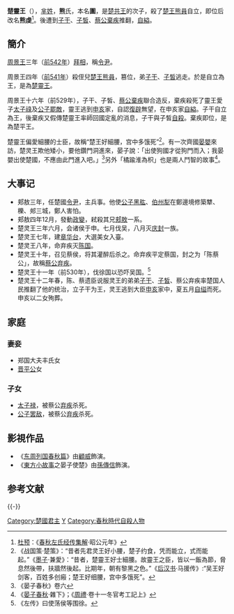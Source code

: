 {{Eranamebox|年号= 楚靈王
|起讫时间= 前540年－前529年
|政权= [[楚国|楚国]]
|帝王= '''楚靈王'''熊虔
|历时= 12年
|timeline= <timeline>
ImageSize  = width:200 height:50
PlotArea   = width:180 height:30 left:10 bottom:20
TimeAxis   = orientation:horizontal
DateFormat = yyyy
Period     = from:-722 till:-479
AlignBars  = early
ScaleMajor = increment:243 start:-722
Colors =
  id:canvas value:rgb(1,1,0.85)
BackgroundColors = canvas:canvas
PlotData =
  width:15 color:black
  bar:era from:start till:end
  bar:era from:-540 till:-529 color:red
</timeline>
|说明= 楚靈王在位年在《春秋》经时代的位置
}}
'''楚靈王'''（{{bd|？||前529年|catIdx=X熊}}），[[芈姓|芈姓]]，'''熊'''氏，本名'''圍'''，是[[楚共王|楚共王]]的次子，殺了[[楚王|楚王]][[熊員|熊員]]自立，即位后改名'''熊虔'''<ref>[[杜预|杜预]]：《[[春秋左氏经传集解|春秋左氏经传集解]]·昭公元年》</ref>。後遭到[[訾敖|子干]]、[[公子黑肱|子皙]]、[[蔡公棄疾|蔡公棄疾]]推翻，[[自縊|自縊]]。

==簡介==
[[周景王|周景王]]三年（[[前542年|前542年]]）[[拜相|拜相]]，稱[[令尹|令尹]]。

周景王四年（[[前541年|前541年]]）殺侄兒[[楚王|楚王]][[熊員|熊員]]，篡位，弟[[訾敖|子干]]、[[公子黑肱|子皙]]逃走。於是自立為王，是為[[楚靈王|楚靈王]]。

周景王十六年（前529年），子干、子皙、[[蔡公棄疾|蔡公棄疾]]聯合造反，棄疾殺死了靈王愛子[[太子祿|太子祿]]及[[公子罷敵|公子罷敵]]，靈王逃到[[申亥|申亥]]家，自認[[復辟|復辟]]無望，在申亥家[[自縊|自縊]]。子干自立為王，後棄疾又假傳楚靈王率師回國定亂的消息，子干與子皙[[自殺|自殺]]。棄疾即位，是為楚平王。

楚靈王偏愛細腰的士臣，故稱“楚王好細腰，宫中多饿死”<ref>《战国策·楚策》：“昔者先君灵王好小腰，楚子约食，凭而能立，式而能起。”《[[墨子_(书)|墨子]]·兼愛》：“昔者，楚靈王好士細腰。故靈王之臣，皆以一飯為節，脅息然後帶，扶牆然後起。比期年，朝有黎黑之色。”《[[后汉书|后汉书]]·马援传》:“吴王好剑客，百姓多创瘢；楚王好细腰，宫中多饿死”。</ref>。有一次齊國[[晏嬰|晏嬰]]來訪，楚灵王欺他矮小，要他鑽門洞進來，晏子說：「出使狗國才從狗門而入；我晏嬰出使楚國，不應由此門進入吧。」<ref>《晏子春秋》卷六</ref>另外「橘踰淮為枳」也是兩人鬥智的故事<ref>《[[晏子春秋|晏子春秋]]·雜下》；《[[周禮|周禮]]·卷十一冬官考工記上》</ref>。

==大事记==
*郏敖三年，任楚國[[令尹|令尹]]，主兵事。他使[[公子黑肱|公子黑肱]]、[[伯州犁|伯州犁]]在鄭邊境修築犨、櫟、郟三城，鄭人害怕。
*郏敖四年12月，發動[[政變|政變]]，弒殺其兄[[郏敖|郏敖]]一系。
*楚灵王三年六月，会诸侯于申。七月伐吴，八月灭[[庆封|庆封]]一族。
*楚灵王七年，建[[章华台|章华台]]，大選美女入臺。
*楚灵王八年，命弃疾灭[[陈国|陈国]]。
*楚灵王十年，召见蔡侯，将其灌醉后杀之。命弃疾平定蔡国，封之为「陈蔡公」，故稱[[蔡公弃疾|蔡公弃疾]]。
*楚灵王十一年（前530年），伐徐国以恐吓吴国。<ref>《左传》曰使荡侯等围徐。</ref>
*楚灵王十二年春，陈、蔡遗臣说服灵王的弟弟[[訾敖|子干]]、[[公子黑肱|子皙]]、蔡公弃疾率楚国人民推翻了他的统治，立子干为王，灵王逃到大臣[[申亥|申亥]]家中，夏五月[[自缢|自缢]]而死。申亥以二女殉葬。

==家庭==
===妻妾===
*郑国大夫丰氏女
*[[晋平公|晋平公]]女

===子女===
*[[太子禄|太子禄]]，被蔡公[[楚平王|弃疾]]杀死。
*[[公子罢敌|公子罢敌]]，被蔡公[[楚平王|弃疾]]杀死。

==影視作品==
* 《[[东周列国春秋篇|东周列国春秋篇]]》由[[顧威|顧威]]飾演。
* 《[[東方小故事|東方小故事]]之晏子使楚》由[[孫傳信|孫傳信]]飾演。

== 参考文献 ==
{{Reflist|2}}

{{-}}
{{中国皇帝|侄[[楚郏敖|楚郏敖]]|弟[[楚王比|楚王比]]|[[楚國|楚國君主]]|前541年—前529年}}
{{楚国君主}}

[[Category:楚國君主|Category:楚國君主]]
[[Category:楚国令尹|Y]]
[[Category:春秋時代自殺人物|Category:春秋時代自殺人物]]